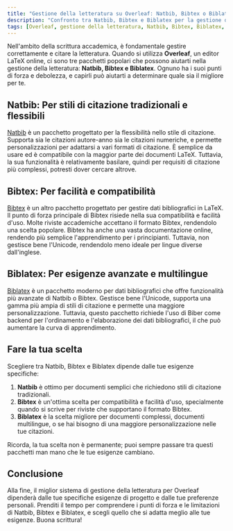 ```yaml
---
title: "Gestione della letteratura su Overleaf: Natbib, Bibtex o Biblatex - Quale è il migliore per te?"
description: "Confronto tra Natbib, Bibtex e Biblatex per la gestione della letteratura su Overleaf, in modo da determinare la migliore opzione per le tue esigenze di scrittura."
tags: [Overleaf, gestione della letteratura, Natbib, Bibtex, Biblatex, scrittura accademica, gestione delle citazioni]
---
```



Nell'ambito della scrittura accademica, è fondamentale gestire correttamente e citare la letteratura. Quando si utilizza **Overleaf**, un editor LaTeX online, ci sono tre pacchetti popolari che possono aiutarti nella gestione della letteratura: **Natbib, Bibtex e Biblatex**. Ognuno ha i suoi punti di forza e debolezza, e capirli può aiutarti a determinare quale sia il migliore per te.


<CiteDrive /> 

## Natbib: Per stili di citazione tradizionali e flessibili

[Natbib](https://ctan.org/pkg/natbib) è un pacchetto progettato per la flessibilità nello stile di citazione. Supporta sia le citazioni autore-anno sia le citazioni numeriche, e permette personalizzazioni per adattarsi a vari formati di citazione. È semplice da usare ed è compatibile con la maggior parte dei documenti LaTeX. Tuttavia, la sua funzionalità è relativamente basilare, quindi per requisiti di citazione più complessi, potresti dover cercare altrove.

## Bibtex: Per facilità e compatibilità

[Bibtex](https://ctan.org/pkg/bibtex) è un altro pacchetto progettato per gestire dati bibliografici in LaTeX. Il punto di forza principale di Bibtex risiede nella sua compatibilità e facilità d'uso. Molte riviste accademiche accettano il formato Bibtex, rendendolo una scelta popolare. Bibtex ha anche una vasta documentazione online, rendendo più semplice l'apprendimento per i principianti. Tuttavia, non gestisce bene l'Unicode, rendendolo meno ideale per lingue diverse dall'inglese.

## Biblatex: Per esigenze avanzate e multilingue

[Biblatex](https://ctan.org/pkg/biblatex) è un pacchetto moderno per dati bibliografici che offre funzionalità più avanzate di Natbib o Bibtex. Gestisce bene l'Unicode, supporta una gamma più ampia di stili di citazione e permette una maggiore personalizzazione. Tuttavia, questo pacchetto richiede l'uso di Biber come backend per l'ordinamento e l'elaborazione dei dati bibliografici, il che può aumentare la curva di apprendimento.

## Fare la tua scelta

Scegliere tra Natbib, Bibtex e Biblatex dipende dalle tue esigenze specifiche:

1. **Natbib** è ottimo per documenti semplici che richiedono stili di citazione tradizionali.
2. **Bibtex** è un'ottima scelta per compatibilità e facilità d'uso, specialmente quando si scrive per riviste che supportano il formato Bibtex.
3. **Biblatex** è la scelta migliore per documenti complessi, documenti multilingue, o se hai bisogno di una maggiore personalizzazione nelle tue citazioni.

Ricorda, la tua scelta non è permanente; puoi sempre passare tra questi pacchetti man mano che le tue esigenze cambiano.

## Conclusione

Alla fine, il miglior sistema di gestione della letteratura per Overleaf dipenderà dalle tue specifiche esigenze di progetto e dalle tue preferenze personali. Prenditi il tempo per comprendere i punti di forza e le limitazioni di Natbib, Bibtex e Biblatex, e scegli quello che si adatta meglio alle tue esigenze. Buona scrittura!

